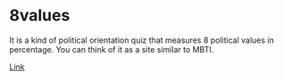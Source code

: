
<BackTop />

# 8values

It is a kind of political orientation quiz that measures 8 political values ​​in percentage. You can think of it as a site similar to MBTI.

[Link](https://8values.github.io/)

<Comment />
